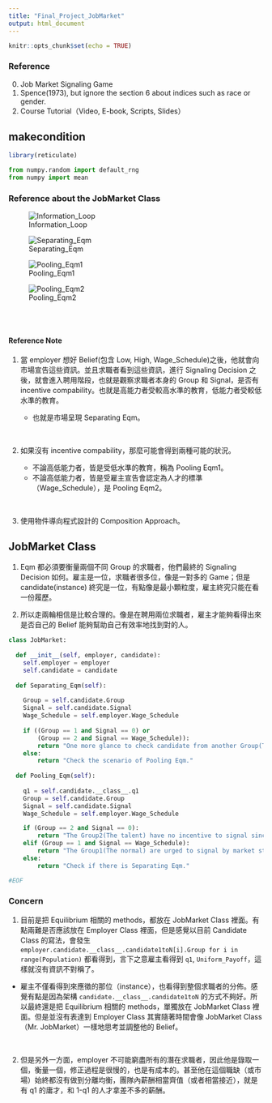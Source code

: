 ```yaml
---
title: "Final_Project_JobMarket"
output: html_document
---
```


```r
knitr::opts_chunk$set(echo = TRUE)
```

### Reference

0. Job Market Signaling Game
1. Spence(1973), but ignore the section 6 about indices such as race or gender.
2. Course Tutorial（Video, E-book, Scripts, Slides）

## makecondition

```r
library(reticulate)
```

```python
from numpy.random import default_rng
from numpy import mean
```

### Reference about the JobMarket Class

![Information_Loop](./Figures/Figure1.png)

![Separating_Eqm](./Figures/Separating_Eqm.png)

![Pooling_Eqm1](./Figures/Pooling_Eqm1.png)

![Pooling_Eqm2](./Figures/Pooling_Eqm2.png)




<br>
<br>

#### Reference Note

1. 當 employer 想好 Belief(包含 Low, High, Wage_Schedule)之後，他就會向市場宣告這些資訊。並且求職者看到這些資訊，進行 Signaling Decision 之後，就會進入聘用階段，也就是觀察求職者本身的 Group 和 Signal，是否有 incentive compability。也就是高能力者受較高水準的教育，低能力者受較低水準的教育。

   - 也就是市場呈現 Separating Eqm。

<br>

2. 如果沒有  incentive compability，那麼可能會得到兩種可能的狀況。

   - 不論高低能力者，皆是受低水準的教育，稱為 Pooling Eqm1。
   - 不論高低能力者，皆是受雇主宣告會認定為人才的標準（Wage_Schedule），是 Pooling Eqm2。

<br>

3. 使用物件導向程式設計的 Composition Approach。

## JobMarket Class

1. Eqm 都必須要衡量兩個不同 Group 的求職者，他們最終的 Signaling Decision 如何。雇主是一位，求職者很多位，像是一對多的 Game；但是 candidate(instance) 終究是一位，有點像是最小顆粒度，雇主終究只能在看一份履歷。

2. 所以走兩輪相信是比較合理的。像是在聘用兩位求職者，雇主才能夠看得出來是否自己的 Belief 能夠幫助自己有效率地找到對的人。

```python
class JobMarket:
  
  def __init__(self, employer, candidate):
    self.employer = employer
    self.candidate = candidate
  
  def Separating_Eqm(self):
    
    Group = self.candidate.Group
    Signal = self.candidate.Signal
    Wage_Schedule = self.employer.Wage_Schedule
    
    if ((Group == 1 and Signal == 0) or
        (Group == 2 and Signal == Wage_Schedule)):
        return "One more glance to check candidate from another Group(Type), therefore, the Separating Eqm will be more convincing."
    else:
        return "Check the scenario of Pooling Eqm."
      
  def Pooling_Eqm(self):
    
    q1 = self.candidate.__class__.q1
    Group = self.candidate.Group
    Signal = self.candidate.Signal
    Wage_Schedule = self.employer.Wage_Schedule

    if (Group == 2 and Signal == 0):
        return "The Group2(The talent) have no incentive to signal since q1*2 < Wage_Schedule: " + str(q1) + " * 2" + " < " + str(Wage_Schedule)
    elif (Group == 1 and Signal == Wage_Schedule):
        return "The Group1(The normal) are urged to signal by market structure since Wage_Schedule < 1-q1: " + str(Wage_Schedule) + " < " + "1-" + str(q1)
    else: 
        return "Check if there is Separating Eqm."

#EOF
```

### Concern

1. 目前是把 Equilibrium 相關的 methods，都放在 JobMarket Class 裡面。有點兩難是否應該放在 Employer Class 裡面，但是感覺以目前 Candidate Class 的寫法，會發生 `employer.candidate.__class__.candidate1toN[i].Group for i in range(Population)` 都看得到，言下之意雇主看得到 `q1`, `Uniform_Payoff`，這樣就沒有資訊不對稱了。

  - 雇主不僅看得到來應徵的那位（instance），也看得到整個求職者的分佈。感覺有點是因為架構 `candidate.__class__.candidate1toN` 的方式不夠好。所以最終還是把 Equilibrium 相關的 methods，單獨放在 JobMarket Class 裡面。但是並沒有表達到 Employer Class 其實隨著時間會像 JobMarket Class（Mr. JobMarket）一樣地思考並調整他的 Belief。

<br>

2. 但是另外一方面，employer 不可能窮盡所有的潛在求職者，因此他是錄取一個，衡量一個，修正過程是很慢的，也是有成本的。甚至他在這個職缺（或市場）始終都沒有做到分離均衡，團隊內薪酬相當齊值（或者相當接近），就是有 q1 的庸才，和 1-q1 的人才拿差不多的薪酬。
